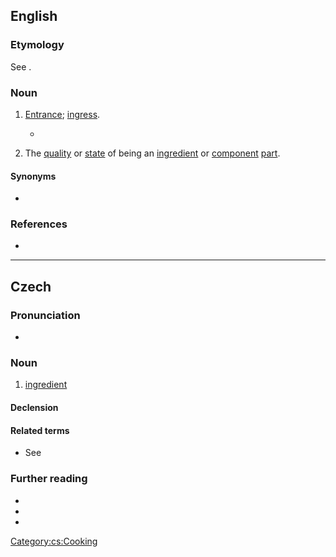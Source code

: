 ==English==

===Etymology===
See {{m|en|ingredient}}.

===Noun===
{{en-noun|-}}

# {{lb|en|obsolete}} [[entrance#Noun|Entrance]]; [[ingress#Noun|ingress]].
#* {{RQ:Hale Contemplations|chapter=The Great Audit. VVith the Account of the Good Stevvard. [The Account of the Good Steward.]|pages=462A–463A|pageref=462A|passage=I looked upon them [worldly advantages] as External and Adventitious advantages, that had no '''ingredience''' at all into my Soul, unleſs poſſibly for the worſe.}}
# {{lb|en|obsolete}} The [[quality#Noun|quality]] or [[state#Noun|state]] of being an [[ingredient]] or [[component]] [[part#Noun|part]].

====Synonyms====
* {{l|en|ingrediency}}

===References===
* {{R:Webster 1913}}

----

==Czech==
{{wp|lang=cs}}

===Pronunciation===
* {{cs-IPA|ingredyjence}}

===Noun===
{{cs-noun|g=f}}

# [[ingredient]]
#: {{syn|cs|přísada}}

====Declension====
{{cs-decl-noun-auto|f|ingredien|c|e|gp=ingrediencí}}

====Related terms====
* See {{l|cs|gradace}}

===Further reading===
* {{R:PSJC}}
* {{R:SSJC}}
* {{R:IJP}}

[[Category:cs:Cooking]]